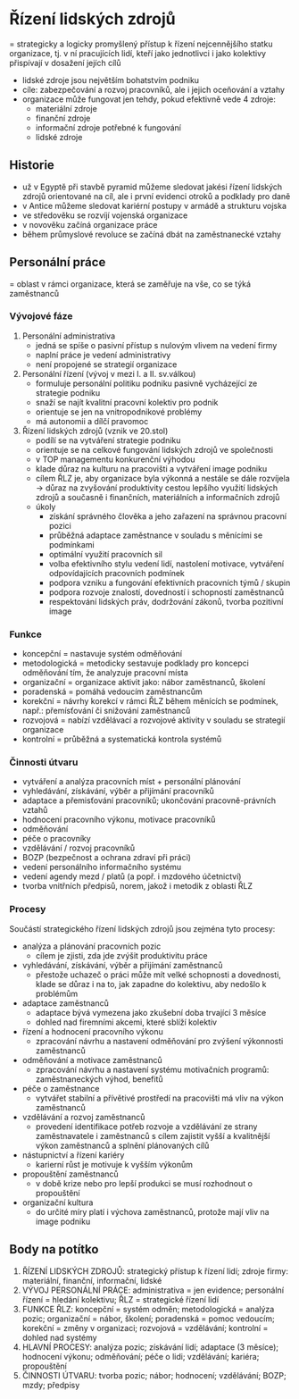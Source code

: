 # Řízení lidských zdrojů

= strategicky a logicky promyšlený přístup k řízení nejcennějšího statku organizace, tj. v ní
pracujících lidí, kteří jako jednotlivci i jako kolektivy přispívají v dosažení jejích cílů
- lidské zdroje jsou největším bohatstvím podniku
- cíle: zabezpečování a rozvoj pracovníků, ale i jejich oceňování a vztahy
- organizace může fungovat jen tehdy, pokud efektivně vede 4 zdroje:
    * materiální zdroje
    * finanční zdroje
    * informační zdroje potřebné k fungování
    * lidské zdroje

## Historie
- už v Egyptě při stavbě pyramid můžeme sledovat jakési řízení lidských zdrojů orientované
na cíl, ale i první evidenci otroků a podklady pro daně
- v Antice můžeme sledovat kariérní postupy v armádě a strukturu vojska
- ve středověku se rozvíjí vojenská organizace
- v novověku začíná organizace práce
- během průmyslové revoluce se začíná dbát na zaměstnanecké vztahy

## Personální práce
= oblast v rámci organizace, která se zaměřuje na vše, co se týká zaměstnanců

### Vývojové fáze
1) Personální administrativa
    - jedná se spíše o pasivní přístup s nulovým vlivem na vedení firmy
    - naplní práce je vedení administrativy
    - není propojené se strategií organizace
2) Personální řízení (vývoj v mezi I. a II. sv.válkou)
    - formuluje personální politiku podniku pasivně vycházející ze strategie podniku
    - snaží se najít kvalitní pracovní kolektiv pro podnik
    - orientuje se jen na vnitropodnikové problémy
    - má autonomii a dílčí pravomoc
3) Řízení lidských zdrojů (vznik ve 20.stol)
    - podílí se na vytváření strategie podniku
    - orientuje se na celkové fungování lidských zdrojů ve společnosti
    - v TOP managementu konkurenční výhodou
    - klade důraz na kulturu na pracovišti a vytváření image podniku
    - cílem ŘLZ je, aby organizace byla výkonná a nestále se dále rozvíjela → důraz na
    zvyšování produktivity cestou lepšího využití lidských zdrojů a současně i finančních,
    materiálních a informačních zdrojů
    - úkoly
        * získání správného člověka a jeho zařazení na správnou pracovní pozici
        * průběžná adaptace zaměstnance v souladu s měnícími se podmínkami
        * optimální využití pracovních sil
        * volba efektivního stylu vedení lidí, nastolení motivace, vytváření odpovídajících
        pracovních podmínek
        * podpora vzniku a fungování efektivních pracovních týmů / skupin
        * podpora rozvoje znalostí, dovedností i schopností zaměstnanců
        * respektování lidských práv, dodržování zákonů, tvorba pozitivní image

### Funkce
* koncepční = nastavuje systém odměňování
* metodologická = metodicky sestavuje podklady pro koncepci odměňování tím, že
analyzuje pracovní místa
* organizační = organizace aktivit jako: nábor zaměstnanců, školení
* poradenská = pomáhá vedoucím zaměstnancům
* korekční = návrhy korekcí v rámci ŘLZ během měnících se podmínek, např.:
přemísťování či snižování zaměstnanců
* rozvojová = nabízí vzdělávací a rozvojové aktivity v souladu se strategií organizace
* kontrolní = průběžná a systematická kontrola systémů

### Činnosti útvaru
* vytváření a analýza pracovních míst + personální plánování
* vyhledávání, získávání, výběr a přijímání pracovníků
* adaptace a přemisťování pracovníků; ukončování pracovně-právních vztahů
* hodnocení pracovního výkonu, motivace pracovníků
* odměňování
* péče o pracovníky
* vzdělávání / rozvoj pracovníků
* BOZP (bezpečnost a ochrana zdraví při práci)
* vedení personálního informačního systému
* vedení agendy mezd / platů (a popř. i mzdového účetnictví)
* tvorba vnitřních předpisů, norem, jakož i metodik z oblasti ŘLZ

### Procesy
Součástí strategického řízení lidských zdrojů jsou zejména tyto procesy:

* analýza a plánování pracovních pozic
    - cílem je zjisti, zda jde zvýšit produktivitu práce
* vyhledávání, získávání, výběr a přijímání zaměstnanců
    - přestože uchazeč o práci může mít velké schopnosti a dovednosti, klade se důraz i
na to, jak zapadne do kolektivu, aby nedošlo k problémům
* adaptace zaměstnanců
    - adaptace bývá vymezena jako zkušební doba trvající 3 měsíce
    - dohled nad firemními akcemi, které sblíží kolektiv
* řízení a hodnocení pracovního výkonu
    - zpracování návrhu a nastavení odměňování pro zvýšení výkonnosti zaměstnanců
* odměňování a motivace zaměstnanců
    - zpracování návrhu a nastavení systému motivačních programů: zaměstnaneckých
výhod, benefitů
* péče o zaměstnance
    - vytvářet stabilní a přívětivé prostředí na pracovišti má vliv na výkon zaměstnanců
* vzdělávání a rozvoj zaměstnanců
    - provedení identifikace potřeb rozvoje a vzdělávání ze strany zaměstnavatele i
zaměstnanců s cílem zajistit vyšší a kvalitnější výkon zaměstnanců a splnění
plánovaných cílů
* nástupnictví a řízení kariéry
    - karierní růst je motivuje k vyšším výkonům
* propouštění zaměstnanců
    - v době krize nebo pro lepší produkci se musí rozhodnout o propouštění
* organizační kultura
    - do určité míry platí i výchova zaměstnanců, protože mají vliv na image podniku

## Body na potítko

1. ŘÍZENÍ LIDSKÝCH ZDROJŮ: strategický přístup k řízení lidí; zdroje firmy: materiální, finanční, informační, lidské
2. VÝVOJ PERSONÁLNÍ PRÁCE: administrativa = jen evidence; personální řízení = hledání kolektivu; ŘLZ = strategické řízení lidí
3. FUNKCE ŘLZ: koncepční = systém odměn; metodologická = analýza pozic; organizační = nábor, školení; poradenská = pomoc vedoucím; korekční = změny v organizaci; rozvojová = vzdělávání; kontrolní = dohled nad systémy
4. HLAVNÍ PROCESY: analýza pozic; získávání lidí; adaptace (3 měsíce); hodnocení výkonu; odměňování; péče o lidi; vzdělávání; kariéra; propouštění
5. ČINNOSTI ÚTVARU: tvorba pozic; nábor; hodnocení; vzdělávání; BOZP; mzdy; předpisy